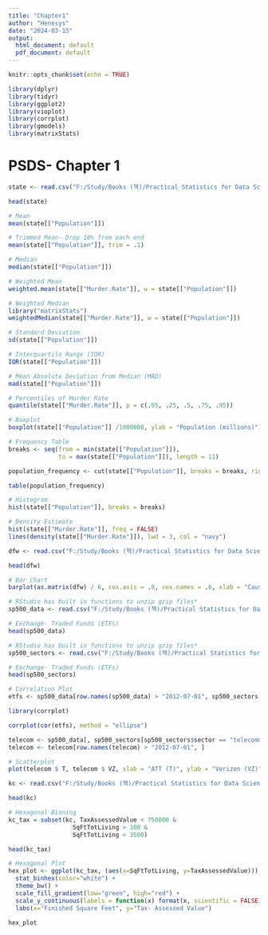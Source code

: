 ```yaml
---
title: "Chapter1"
author: "Henesys"
date: "2024-03-15"
output:
  html_document: default
  pdf_document: default
---
```


```r
knitr::opts_chunk$set(echo = TRUE)
```

```r
library(dplyr)
library(tidyr)
library(ggplot2)
library(vioplot)
library(corrplot)
library(gmodels)
library(matrixStats)
```

# PSDS- Chapter 1

```r
state <- read.csv("F:/Study/Books (책)/Practical Statistics for Data Scientists/Chapter 1/state.csv")

head(state)
```

```r
# Mean
mean(state[["Population"]])

# Trimmed Mean- Drop 10% from each end
mean(state[["Population"]], trim = .1)

# Median
median(state[["Population"]])
```

```r
# Weighted Mean
weighted.mean(state[["Murder.Rate"]], w = state[["Population"]])

# Weighted Median
library("matrixStats")
weightedMedian(state[["Murder.Rate"]], w = state[["Population"]])
```

```r
# Standard Deviation
sd(state[["Population"]])

# Interquartile Range (IQR)
IQR(state[["Population"]])

# Mean Absolute Deviation from Median (MAD)
mad(state[["Population"]])
```

```r
# Percentiles of Murder Rate
quantile(state[["Murder.Rate"]], p = c(.05, .25, .5, .75, .95))
```

```r
# Boxplot
boxplot(state[["Population"]] /1000000, ylab = "Population (millions)")
```

```r
# Frequency Table
breaks <- seq(from = min(state[["Population"]]),
              to = max(state[["Population"]]), length = 11)

population_frequency <- cut(state[["Population"]], breaks = breaks, right = TRUE, include.lowest = TRUE)

table(population_frequency)
```

```r
# Histogram
hist(state[["Population"]], breaks = breaks)
```

```r
# Density Estimate
hist(state[["Murder.Rate"]], freq = FALSE)
lines(density(state[["Murder.Rate"]]), lwd = 3, col = "navy")
```

```r
dfw <- read.csv("F:/Study/Books (책)/Practical Statistics for Data Scientists/Chapter 1/dfw_airline.csv")

head(dfw)
```

```r
# Bar Chart
barplot(as.matrix(dfw) / 6, cex.axis = .8, cex.names = .6, xlab = "Cause of Delay", ylab = "Count")
```

```r
# RStudio has built in functions to unzip gzip files*
sp500_data <- read.csv("F:/Study/Books (책)/Practical Statistics for Data Scientists/Chapter 1/sp500_data.csv", row.names = 1)

# Exchange- Traded Funds (ETFs)
head(sp500_data)
```

```r
# RStudio has built in functions to unzip gzip files*
sp500_sectors <- read.csv("F:/Study/Books (책)/Practical Statistics for Data Scientists/Chapter 1/sp500_sectors.csv", stringsAsFactors = FALSE)

# Exchange- Traded Funds (ETFs)
head(sp500_sectors)
```


```r
# Correlation Plot
etfs <- sp500_data[row.names(sp500_data) > "2012-07-01", sp500_sectors[sp500_sectors $ sector == "etf", "symbol"]]

library(corrplot)

corrplot(cor(etfs), method = "ellipse")
```

```r
telecom <- sp500_data[, sp500_sectors[sp500_sectors$sector == "telecommunications_services", "symbol"]]
telecom <- telecom[row.names(telecom) > "2012-07-01", ]

# Scatterplot
plot(telecom $ T, telecom $ VZ, xlab = "ATT (T)", ylab = "Verizon (VZ)")
```

```r
kc <- read.csv("F:/Study/Books (책)/Practical Statistics for Data Scientists/Chapter 1/kc_tax.csv")

head(kc)
```

```r
# Hexagonal Binning
kc_tax = subset(kc, TaxAssessedValue < 750000 &
                  SqFtTotLiving > 100 &
                  SqFtTotLiving < 3500)

head(kc_tax)
```

```r
# Hexagonal Plot
hex_plot <- ggplot(kc_tax, (aes(x=SqFtTotLiving, y=TaxAssessedValue))) + 
  stat_binhex(color="white") + 
  theme_bw() + 
  scale_fill_gradient(low="green", high="red") +
  scale_y_continuous(labels = function(x) format(x, scientific = FALSE)) +
  labs(x="Finished Square Feet", y="Tax- Assessed Value")

hex_plot
```


